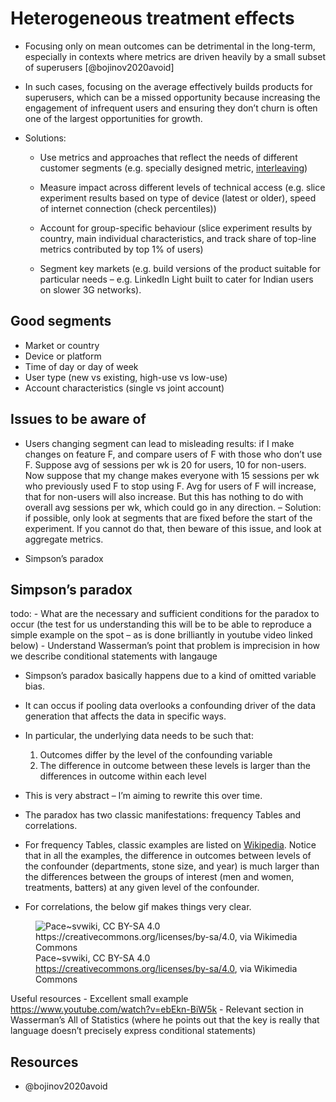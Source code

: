 # Heterogeneous treatment effects

- Focusing only on mean outcomes can be detrimental in the long-term, especially in contexts where metrics are driven heavily by a small subset of superusers [@bojinov2020avoid]

- In such cases, focusing on the average effectively builds products for superusers, which can be a missed opportunity because increasing the engagement of infrequent users and ensuring they don't churn is often one of the largest opportunities for growth.

- Solutions:

  - Use metrics and approaches that reflect the needs of different customer segments (e.g. specially designed metric, [interleaving](https://netflixtechblog.com/interleaving-in-online-experiments-at-netflix-a04ee392ec55))

  - Measure impact across different levels of technical access (e.g. slice experiment results based on type of device (latest or older), speed of internet connection (check percentiles))

  - Account for group-specific behaviour (slice experiment results by country, main individual characteristics, and track share of top-line metrics contributed by top 1% of users)

  - Segment key markets (e.g. build versions of the product suitable for particular needs -- e.g. LinkedIn Light built to cater for Indian users on slower 3G networks).


## Good segments

- Market or country
- Device or platform
- Time of day or day of week
- User type (new vs existing, high-use vs low-use)
- Account characteristics (single vs joint account)


## Issues to be aware of

- Users changing segment can lead to misleading results: if I make changes on feature F, and compare users of F with those who don't use F. Suppose avg of sessions per wk is 20 for users, 10 for non-users. Now suppose that my change makes everyone with 15 sessions per wk who previously used F to stop using F. Avg for users of F will increase, that for non-users will also increase. But this has nothing to do with overall avg sessions per wk, which could go in any direction. -- Solution: if possible, only look at segments that are fixed before the start of the experiment. If you cannot do that, then beware of this issue, and look at aggregate metrics.

- Simpson's paradox


## Simpson's paradox

todo:
- What are the necessary and sufficient conditions for the paradox to occur (the test for us understanding this will be to be able to reproduce a simple example on the spot – as is done brilliantly in youtube video linked below)
- Understand Wasserman's point that problem is imprecision in how we describe conditional statements with langauge




- Simpson's paradox basically happens due to a kind of omitted variable bias.

- It can occus if pooling data overlooks a confounding driver of the data generation that affects the data in specific ways.

- In particular, the underlying data needs to be such that:

  1. Outcomes differ by the level of the confounding variable
  2. The difference in outcome between these levels is larger than the differences in outcome within each level

- This is very abstract -- I'm aiming to rewrite this over time.

- The paradox has two classic manifestations: frequency Tables and correlations.

- For frequency Tables, classic examples are listed on [Wikipedia](https://en.wikipedia.org/wiki/Simpson%27s_paradox#Examples). Notice that in all the examples, the difference in outcomes between levels of the confounder (departments, stone size, and year) is much larger than the differences between the groups of interest (men and women, treatments, batters) at any given level of the confounder.

- For correlations, the below gif makes things very clear.

![Pace~svwiki, CC BY-SA 4.0 <https://creativecommons.org/licenses/by-sa/4.0>, via Wikimedia Commons](../inputs/simpsons_paradox.gif)

Useful resources
- Excellent small example [https://www.youtube.com/watch?v=ebEkn-BiW5k](https://www.youtube.com/watch?v=ebEkn-BiW5k)
- Relevant section in Wasserman's All of Statistics (where he points out that the key is really that language doesn't precisely express conditional statements)



## Resources

- @bojinov2020avoid

